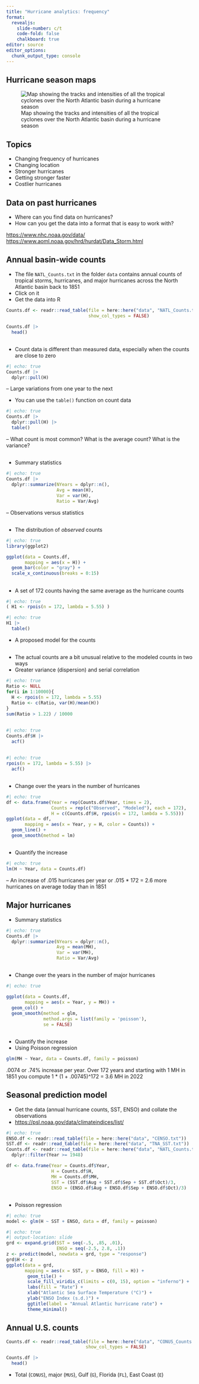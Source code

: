 ```yaml
---
title: "Hurricane analytics: frequency"
format:
  revealjs:
    slide-number: c/t
    code-fold: false
    chalkboard: true
editor: source
editor_options: 
  chunk_output_type: console
---
```


## Hurricane season maps

![Map showing the tracks and intensities of all the tropical cyclones over the North Atlantic basin during a hurricane season](https://www.nhc.noaa.gov/data/tracks/tracks-at-1950.png)

## Topics

-   Changing frequency of hurricanes
-   Changing location
-   Stronger hurricanes
-   Getting stronger faster
-   Costlier hurricanes

## Data on past hurricanes

-    Where can you find data on hurricanes?
-    How can you get the data into a format that is easy to work with?

<https://www.nhc.noaa.gov/data/>
<https://www.aoml.noaa.gov/hrd/hurdat/Data_Storm.html>

## Annual basin-wide counts

-   The file `NATL_Counts.txt` in the folder `data` contains annual counts of tropical storms, hurricanes, and major hurricanes across the North Atlantic basin back to 1851
-   Click on it
-   Get the data into R

```r
Counts.df <- readr::read_table(file = here::here("data", "NATL_Counts.txt"),
                               show_col_types = FALSE)

Counts.df |>
  head()
```

##  {.smaller}

-   Count data is different than measured data, especially when the counts are close to zero

```r
#| echo: true
Counts.df |>
  dplyr::pull(H)
```

--   Large variations from one year to the next

-   You can use the `table()` function on count data

```r
#| echo: true
Counts.df |>
  dplyr::pull(H) |>
  table()
```

-- What count is most common? What is the average count? What is the variance?

##

-   Summary statistics

```r
#| echo: true
Counts.df |>
  dplyr::summarize(NYears = dplyr::n(),
                   Avg = mean(H),
                   Var = var(H),
                   Ratio = Var/Avg)
```

--    Observations versus statistics

##

-   The distribution of _observed_ counts

```r
#| echo: true
library(ggplot2)

ggplot(data = Counts.df,
       mapping = aes(x = H)) +
  geom_bar(color = "gray") +
  scale_x_continuous(breaks = 0:15)
```

## {.smaller}

-   A set of 172 counts having the same average as the hurricane counts

```r
#| echo: true
( H1 <- rpois(n = 172, lambda = 5.55) )
```

```r
#| echo: true
H1 |>
  table()
```

-   A proposed model for the counts

##

-   The actual counts are a bit unusual relative to the modeled counts in two ways
-   Greater variance (dispersion) and serial correlation

```r
#| echo: true
Ratio <- NULL
for(i in 1:10000){
  H <- rpois(n = 172, lambda = 5.55)
  Ratio <- c(Ratio, var(H)/mean(H)) 
}
sum(Ratio > 1.22) / 10000
```

##

```r
#| echo: true
Counts.df$H |>
  acf()
```

##

```r
#| echo: true
rpois(n = 172, lambda = 5.55) |>
  acf()
```

##

-   Change over the years in the number of hurricanes

```r
#| echo: true
df <- data.frame(Year = rep(Counts.df$Year, times = 2),
                 Counts = rep(c("Observed", "Modeled"), each = 172),
                 H = c(Counts.df$H, rpois(n = 172, lambda = 5.55)))
ggplot(data = df,
       mapping = aes(x = Year, y = H, color = Counts)) +
  geom_line() +
  geom_smooth(method = lm)
```

##

-   Quantify the increase

```r
#| echo: true
lm(H ~ Year, data = Counts.df)
```

-- An increase of .015 hurricanes per year or .015 * 172 = 2.6 more hurricanes on average today than in 1851

## Major hurricanes

-   Summary statistics

```r
#| echo: true
Counts.df |>
  dplyr::summarize(NYears = dplyr::n(),
                   Avg = mean(MH),
                   Var = var(MH),
                   Ratio = Var/Avg)
```

##

-   Change over the years in the number of major hurricanes

```r
#| echo: true

ggplot(data = Counts.df,
       mapping = aes(x = Year, y = MH)) +
  geom_col() +
  geom_smooth(method = glm, 
              method.args = list(family = 'poisson'),
              se = FALSE)
```

##

-   Quantify the increase
-   Using Poisson regression

```r
glm(MH ~ Year, data = Counts.df, family = poisson)
```

.0074 or .74% increase per year. Over 172 years and starting with 1 MH in 1851 you compute 1 * (1 + .00745)^172 = 3.6 MH in 2022

## Seasonal prediction model

-   Get the data (annual hurricane counts, SST, ENSO) and collate the observations
-   <https://psl.noaa.gov/data/climateindices/list/>

```r
#| echo: true
ENSO.df <- readr::read_table(file = here::here("data", "CENSO.txt"))
SST.df <- readr::read_table(file = here::here("data", "TNA_SST.txt"))
Counts.df <- readr::read_table(file = here::here("data", "NATL_Counts.txt")) |>
  dplyr::filter(Year >= 1948)

df <- data.frame(Year = Counts.df$Year,
                 H = Counts.df$H,
                 MH = Counts.df$MH,
                 SST = (SST.df$Aug + SST.df$Sep + SST.df$Oct)/3,
                 ENSO = (ENSO.df$Aug + ENSO.df$Sep + ENSO.df$Oct)/3)
```

##

-   Poisson regression

```r
#| echo: true
model <- glm(H ~ SST + ENSO, data = df, family = poisson)
```

```r
#| echo: true
#| output-location: slide
grd <- expand.grid(SST = seq(-.5, .85, .01), 
                   ENSO = seq(-2.5, 2.8, .1))
z <- predict(model, newdata = grd, type = "response")
grd$H <- z
ggplot(data = grd,
       mapping = aes(x = SST, y = ENSO, fill = H)) + 
        geom_tile() +
        scale_fill_viridis_c(limits = c(0, 15), option = "inferno") +
        labs(fill = "Rate") +
        xlab("Atlantic Sea Surface Temperature (°C)") + 
        ylab("ENSO Index (s.d.)") +
        ggtitle(label = "Annual Atlantic hurricane rate") +
        theme_minimal()
```

## Annual U.S. counts

```r
Counts.df <- readr::read_table(file = here::here("data", "CONUS_Counts.txt"),
                              show_col_types = FALSE)

Counts.df |>
  head()
```

-   Total (`CONUS`), major (`MUS`), Gulf (`G`), Florida (`FL`), East Coast (`E`)
